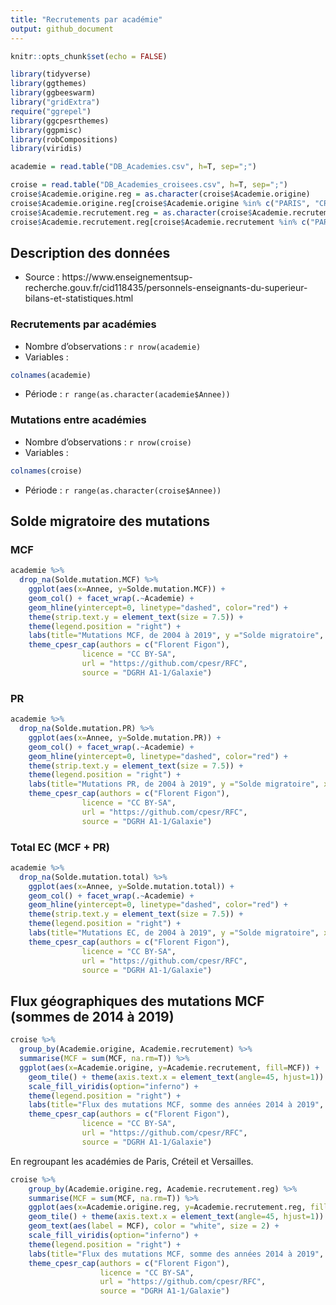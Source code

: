 ```yaml
---
title: "Recrutements par académie"
output: github_document
---
```


```r
knitr::opts_chunk$set(echo = FALSE)

library(tidyverse)
library(ggthemes)
library(ggbeeswarm)
library("gridExtra")
require("ggrepel")
library(ggcpesrthemes)
library(ggpmisc)
library(robCompositions)
library(viridis)

academie = read.table("DB_Academies.csv", h=T, sep=";")

croise = read.table("DB_Academies_croisees.csv", h=T, sep=";")
croise$Academie.origine.reg = as.character(croise$Academie.origine)
croise$Academie.origine.reg[croise$Academie.origine %in% c("PARIS", "CRETEIL", "VERSAILLES")] = "PARIS-CRETEIL-VERSAILLES"
croise$Academie.recrutement.reg = as.character(croise$Academie.recrutement)
croise$Academie.recrutement.reg[croise$Academie.recrutement %in% c("PARIS", "CRETEIL", "VERSAILLES")] = "PARIS-CRETEIL-VERSAILLES"
```

## Description des données 

- Source : https://www.enseignementsup-recherche.gouv.fr/cid118435/personnels-enseignants-du-superieur-bilans-et-statistiques.html

### Recrutements par académies
- Nombre d'observations : `r nrow(academie)`
- Variables : 
```r
colnames(academie)
```
- Période : `r range(as.character(academie$Annee))`

### Mutations entre académies
- Nombre d'observations : `r nrow(croise)`
- Variables : 
```r
colnames(croise)
```
- Période : `r range(as.character(croise$Annee))`

## Solde migratoire des mutations
### MCF
```r
academie %>%
  drop_na(Solde.mutation.MCF) %>%
    ggplot(aes(x=Annee, y=Solde.mutation.MCF)) + 
    geom_col() + facet_wrap(.~Academie) + 
    geom_hline(yintercept=0, linetype="dashed", color="red") +
    theme(strip.text.y = element_text(size = 7.5)) +
    theme(legend.position = "right") +
    labs(title="Mutations MCF, de 2004 à 2019", y ="Solde migratoire", x = "Année") +
    theme_cpesr_cap(authors = c("Florent Figon"), 
                licence = "CC BY-SA",
                url = "https://github.com/cpesr/RFC",
                source = "DGRH A1-1/Galaxie")
```

### PR
```r
academie %>%
  drop_na(Solde.mutation.PR) %>%
    ggplot(aes(x=Annee, y=Solde.mutation.PR)) + 
    geom_col() + facet_wrap(.~Academie) + 
    geom_hline(yintercept=0, linetype="dashed", color="red") +
    theme(strip.text.y = element_text(size = 7.5)) +
    theme(legend.position = "right") +
    labs(title="Mutations PR, de 2004 à 2019", y ="Solde migratoire", x = "Année") +
    theme_cpesr_cap(authors = c("Florent Figon"), 
                licence = "CC BY-SA",
                url = "https://github.com/cpesr/RFC",
                source = "DGRH A1-1/Galaxie")
```

### Total EC (MCF + PR)
```r
academie %>%
  drop_na(Solde.mutation.total) %>%
    ggplot(aes(x=Annee, y=Solde.mutation.total)) + 
    geom_col() + facet_wrap(.~Academie) + 
    geom_hline(yintercept=0, linetype="dashed", color="red") +
    theme(strip.text.y = element_text(size = 7.5)) +
    theme(legend.position = "right") +
    labs(title="Mutations EC, de 2004 à 2019", y ="Solde migratoire", x = "Année") +
    theme_cpesr_cap(authors = c("Florent Figon"), 
                licence = "CC BY-SA",
                url = "https://github.com/cpesr/RFC",
                source = "DGRH A1-1/Galaxie")
```

## Flux géographiques des mutations MCF (sommes de 2014 à 2019)
```r
croise %>% 
  group_by(Academie.origine, Academie.recrutement) %>% 
  summarise(MCF = sum(MCF, na.rm=T)) %>% 
  ggplot(aes(x=Academie.origine, y=Academie.recrutement, fill=MCF)) + 
    geom_tile() + theme(axis.text.x = element_text(angle=45, hjust=1)) + 
    scale_fill_viridis(option="inferno") +
    theme(legend.position = "right") +
    labs(title="Flux des mutations MCF, somme des années 2014 à 2019", y ="Académie d'arrivée", x = "Académie de départ") +
    theme_cpesr_cap(authors = c("Florent Figon"), 
                licence = "CC BY-SA",
                url = "https://github.com/cpesr/RFC",
                source = "DGRH A1-1/Galaxie")
```

En regroupant les académies de Paris, Créteil et Versailles.
```r
croise %>% 
    group_by(Academie.origine.reg, Academie.recrutement.reg) %>% 
    summarise(MCF = sum(MCF, na.rm=T)) %>% 
    ggplot(aes(x=Academie.origine.reg, y=Academie.recrutement.reg, fill=MCF)) + 
    geom_tile() + theme(axis.text.x = element_text(angle=45, hjust=1)) + 
    geom_text(aes(label = MCF), color = "white", size = 2) +
    scale_fill_viridis(option="inferno") +
    theme(legend.position = "right") +
    labs(title="Flux des mutations MCF, somme des années 2014 à 2019", y ="Académie d'arrivée", x = "Académie de départ") +
    theme_cpesr_cap(authors = c("Florent Figon"), 
                    licence = "CC BY-SA",
                    url = "https://github.com/cpesr/RFC",
                    source = "DGRH A1-1/Galaxie")
```